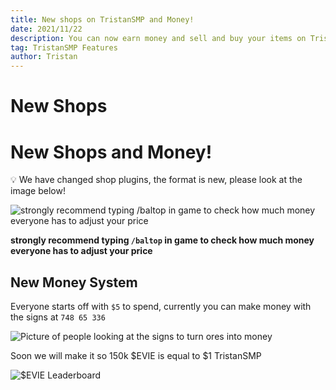 ```yaml
---
title: New shops on TristanSMP and Money!
date: 2021/11/22
description: You can now earn money and sell and buy your items on TristanSMP!
tag: TristanSMP Features
author: Tristan
---
```


# New Shops

# New Shops and Money!

<aside>
💡 We have changed shop plugins, the format is new, please look at the image below!

</aside>

![**strongly recommend typing `/baltop` in game to check how much money everyone has to adjust your price**](blogimages/signhelp.png)

**strongly recommend typing `/baltop` in game to check how much money everyone has to adjust your price**

## New Money System

Everyone starts off with `$5` to spend, currently you can make money with the signs at `748 65 336`

![Picture of people looking at the signs to turn ores into money](blogimages/csigns.png)

Soon we will make it so 150k $EVIE is equal to $1 TristanSMP

![$EVIE Leaderboard](blogimages/evielb.png)
